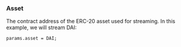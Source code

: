 ### Asset

The contract address of the ERC-20 asset used for streaming. In this example, we will stream DAI:

```solidity
params.asset = DAI;
```
